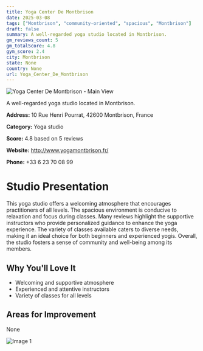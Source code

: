 ```yaml
---
title: Yoga Center De Montbrison
date: 2025-03-08
tags: ["Montbrison", "community-oriented", "spacious", "Montbrison"]  
draft: false
summary: A well-regarded yoga studio located in Montbrison.
gm_reviews_count: 5
gm_totalScore: 4.8
gym_score: 2.4
city: Montbrison
state: None
country: None
url: Yoga_Center_De_Montbrison
---
```


<div className="aspect-[16/9] relative my-8">
  <img 
    src="https://streetviewpixels-pa.googleapis.com/v1/thumbnail?panoid=Fiyu2g0djkphPWkwl755iw&cb_client=maps_sv.tactile.gps&w=203&h=100&yaw=109.599&pitch=0&thumbfov=100"
    alt="Yoga Center De Montbrison - Main View"
    className="object-cover absolute inset-0 w-full h-full rounded-lg"
  />
</div>

A well-regarded yoga studio located in Montbrison.

**Address:** 10 Rue Henri Pourrat, 42600 Montbrison, France

**Category:** Yoga studio

**Score:** 4.8 based on 5 reviews

**Website:** http://www.yogamontbrison.fr/

**Phone:** +33 6 23 70 08 99

# Studio Presentation

This yoga studio offers a welcoming atmosphere that encourages practitioners of all levels. The spacious environment is conducive to relaxation and focus during classes. Many reviews highlight the supportive instructors who provide personalized guidance to enhance the yoga experience. The variety of classes available caters to diverse needs, making it an ideal choice for both beginners and experienced yogis. Overall, the studio fosters a sense of community and well-being among its members.



## Why You'll Love It

- Welcoming and supportive atmosphere
- Experienced and attentive instructors
- Variety of classes for all levels

## Areas for Improvement

None

<div className="grid grid-cols-1 xl:grid-cols-2 gap-4 my-8">
<div className="aspect-[4/3] relative"><img src="https://lh5.googleusercontent.com/p/AF1QipMs4Q0lM9__a7sF_Nt8ZDtDw0HedDvU-KqBQSEs=w1920-h1080-k-no" alt="Image 1" className="object-cover absolute inset-0 w-full h-full rounded-lg" /></div>
</div>